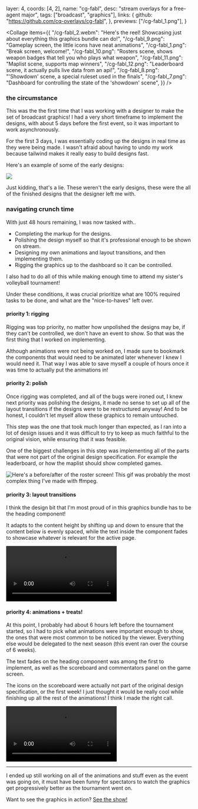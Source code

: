   layer: 4,
  coords: [4, 2],
  name: "cg-fabl",
  desc: "stream overlays for a free-agent major",
  tags: ["broadcast", "graphics"],
  links: {
    github: "https://github.com/cq-overlays/cg-fabl",
  },
  previews: ["/cg-fabl_1.png"],
}

<Collage
  items={{
    "/cg-fabl_2.webm":
      "Here's the reel! Showcasing just about everything this graphics bundle can do!",
    "/cg-fabl_9.png": "Gameplay screen, the little icons have neat animations",
    "/cg-fabl_1.png": "Break screen, welcome!",
    "/cg-fabl_10.png":
      "Rosters scene, shows weapon badges that tell you who plays what weapon",
    "/cg-fabl_11.png": "Maplist scene, supports map winners",
    "/cg-fabl_12.png":
      "Leaderboard scene, it actually pulls live data from an api!",
    "/cg-fabl_8.png": "'Showdown' scene, a special ruleset used in the finals",
    "/cg-fabl_7.png":
      "Dashboard for controlling the state of the 'showdown' scene",
  }}
/>

<CaseDivider />

### the circumstance

This was the the first time that I was working with a designer to make the set of
broadcast graphics! I had a very short timeframe to implement the designs, with about
5 days before the first event, so it was important to work asynchronously.

For the first 3 days, I was essentially coding up the designs in real time as they were being made. I wasn't afraid about having to undo my work because tailwind makes it really easy to build designs fast.

Here's an example of some of the early designs:

![](/cg-fabl_3.png)

Just kidding, that's a lie. These weren't the early designs, these were the all of the finished designs that the designer left me with.

### navigating crunch time

With just 48 hours remaining, I was now tasked with..

- Completing the markup for the designs.
- Polishing the design myself so that it's professional enough to be shown on stream.
- Designing my own animations and layout transitions, and then implementing them.
- Rigging the graphics up to the dashboard so it can be controlled.

I also had to do all of this while making enough time to attend my sister's volleyball tournament!

Under these conditions, it was crucial prioritize what are 100% required tasks to be done, and what are the "nice-to-haves" left over.

#### priority 1: rigging

Rigging was top priority, no matter how unpolished the designs may be, if they can't be controlled, we don't have an event to show. So that was the first thing that I worked on implementing.

Although animations were not being worked on, I made sure to bookmark the components that would need to be animated later whenever I knew I would need it. That way I was able to save myself a couple of hours once it was time to actually put the animations in!

#### priority 2: polish

Once rigging was completed, and all of the bugs were ironed out, I knew next priority was polishing the designs, it made no sense to set up all of the layout transitions if the designs were to be restructured anyway! And to be honest, I couldn't let myself allow these graphics to remain untouched.

This step was the one that took much longer than expected, as I ran into a lot of design issues and it was difficult to try to keep as much faithful to the original vision, while ensuring that it was feasible.

One of the biggest challenges in this step was implementing all of the parts that were not part of the original design specification. For example the leaderboard, or how the maplist should show completed games.

![Here's a before/after of the roster screen! This gif was probably the most complex thing I've made with ffmpeg.](/cg-fabl_6.gif)

#### priority 3: layout transitions

I think the design bit that I'm most proud of in this graphics bundle has to be the heading component!

It adapts to the content height by shifting up and down to ensure that the content below is evenly spaced, while the text inside the component fades to showcase whatever is relevant for the active page.

![](/cg-fabl_4.webm)

#### priority 4: animations + treats!

At this point, I probably had about 6 hours left before the tournament started, so I had to pick what animations were important enough to show, the ones that were most common to be noticed by the viewer. Everything else would be delegated to the next season (this event ran over the course of 6 weeks).

The text fades on the heading component was among the first to implement, as well as the scoreboard and commentators panel on the game screen.

The icons on the scoreboard were actually not part of the original design specification, or the first week! I just thought it would be really cool while finishing up all the rest of the animations! I think I made the right call.

![](/cg-fabl_5.webm)

---

I ended up still working on all of the animations and stuff even as the event was going on, it must have been funny for spectators to watch the graphics get progressively better as the tournament went on.

Want to see the graphics in action? [See the show!](https://youtu.be/Kz5w3a8Z_tM?t=673)
